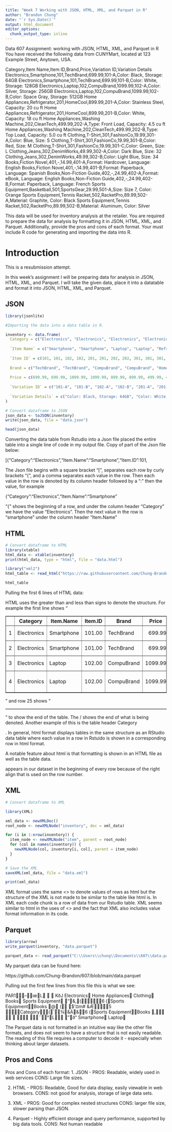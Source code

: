 ---
title: "Week 7 Working with JSON, HTML, XML, and Parquet in R"
author: "Brandon Chung"
date: "`r Sys.Date()`"
output: html_document
editor_options: 
  chunk_output_type: inline
---

Data 607
Assignment: working with JSON, HTML, XML, and Parquet in R 
You have received the following data from CUNYMart, located at 123 Example Street, 
Anytown, USA.




Category,Item Name,Item ID,Brand,Price,Variation ID,Variation Details
Electronics,Smartphone,101,TechBrand,699.99,101-A,Color: Black, Storage: 64GB
Electronics,Smartphone,101,TechBrand,699.99,101-B,Color: White, Storage: 128GB
Electronics,Laptop,102,CompuBrand,1099.99,102-A,Color: Silver, Storage: 256GB
Electronics,Laptop,102,CompuBrand,1099.99,102-B,Color: Space Gray, Storage: 512GB
Home Appliances,Refrigerator,201,HomeCool,899.99,201-A,Color: Stainless Steel, Capacity: 
20 cu ft
Home Appliances,Refrigerator,201,HomeCool,899.99,201-B,Color: White, Capacity: 18 cu ft
Home Appliances,Washing Machine,202,CleanTech,499.99,202-A,Type: Front Load, Capacity: 
4.5 cu ft
Home Appliances,Washing Machine,202,CleanTech,499.99,202-B,Type: Top Load, Capacity: 
5.0 cu ft
Clothing,T-Shirt,301,FashionCo,19.99,301-A,Color: Blue, Size: S
Clothing,T-Shirt,301,FashionCo,19.99,301-B,Color: Red, Size: M
Clothing,T-Shirt,301,FashionCo,19.99,301-C,Color: Green, Size: L
Clothing,Jeans,302,DenimWorks,49.99,302-A,Color: Dark Blue, Size: 32
Clothing,Jeans,302,DenimWorks,49.99,302-B,Color: Light Blue, Size: 34
Books,Fiction Novel,401,-,14.99,401-A,Format: Hardcover, Language: English
Books,Fiction Novel,401,-,14.99,401-B,Format: Paperback, Language: Spanish
Books,Non-Fiction Guide,402,-,24.99,402-A,Format: eBook, Language: English
Books,Non-Fiction Guide,402,-,24.99,402-B,Format: Paperback, Language: French
Sports Equipment,Basketball,501,SportsGear,29.99,501-A,Size: Size 7, Color: Orange
Sports Equipment,Tennis Racket,502,RacketPro,89.99,502-A,Material: Graphite, Color: Black
Sports Equipment,Tennis Racket,502,RacketPro,89.99,502-B,Material: Aluminum, Color: Silver



This data will be used for inventory analysis at the retailer. You are required to prepare the data 
for analysis by formatting it in JSON, HTML, XML, and Parquet. Additionally, provide the pros 
and cons of each format.
Your must include R code for generating and importing the data into R.



# Introduction

This is a resubmission attempt.

In this week's assignment I will be preparing data for analysis in JSON, HTML, XML, and Parquet. I will take the given data, place it into a datatable and format it into JSON, HTML, XML, and Parquet.

## JSON

```{r}
library(jsonlite)

#Importing the data into a data table in R.

inventory <- data.frame(
  Category = c("Electronics", "Electronics", "Electronics", "Electronics", "Home Appliances", "Home Appliances", "Home Appliances", "Home Appliances","Clothing", "Clothing", "Clothing", "Clothing", "Clothing","Books", "Books", "Books", "Books","Sports Equipment", "Sports Equipment", "Sports Equipment"),
  
  `Item Name` = c("Smartphone", "Smartphone", "Laptop", "Laptop", "Refrigerator", "Refrigerator", "Washing Machine", "Washing Machine","T-Shirt", "T-Shirt", "T-Shirt", "Jeans", "Jeans","Fiction Novel", "Fiction Novel","Non-Fiction Guide", "Non-Fiction Guide", "Basketball", "Tennis Racket", "Tennis Racket"),
  
  `Item ID` = c(101, 101, 102, 102, 201, 201, 202, 202, 301, 301, 301, 302, 302, 401, 401, 402, 402, 501, 502, 502),
  
  Brand = c("TechBrand", "TechBrand", "CompuBrand", "CompuBrand", "HomeCool", "HomeCool", "CleanTech", "CleanTech", "FashionCo", "FashionCo", "FashionCo", "DenimWorks", "DenimWorks", "-", "-", "-", "-", "SportsGear", "RacketPro", "RacketPro"),
  
  Price = c(699.99, 699.99, 1099.99, 1099.99, 899.99, 899.99, 499.99, 499.99, 19.99, 19.99, 19.99, 49.99, 49.99, 14.99, 14.99, 24.99, 24.99, 29.99, 89.99, 89.99),
  
  `Variation ID` = c("101-A", "101-B", "102-A", "102-B", "201-A", "201-B", "202-A", "202-B", "301-A", "301-B", "301-C", "302-A", "302-B", "401-A", "401-B", "402-A", "402-B", "501-A", "502-A", "502-B"),
  
  `Variation Details` = c("Color: Black, Storage: 64GB", "Color: White, Storage: 128GB", "Color: Silver, Storage: 256GB", "Color: Space Gray, Storage: 512GB", "Color: Stainless Steel, Capacity: 20 cu ft", "Color: White, Capacity: 18 cu ft", "Type: Front Load, Capacity: 4.5 cu ft", "Type: Top Load, Capacity: 5.0 cu ft", "Color: Blue, Size: S", "Color: Red, Size: M", "Color: Green, Size: L", "Color: Dark Blue, Size: 32", "Color: Light Blue, Size: 34", "Format: Hardcover, Language: English", "Format: Paperback, Language: Spanish", "Format: eBook, Language: English", "Format: Paperback, Language: French", "Size: Size 7, Color: Orange", "Material: Graphite, Color: Black", "Material: Aluminum, Color: Silver")
)

# Convert dataframe to JSON
json_data <- toJSON(inventory)
write(json_data, file = "data.json")
```

```{r}
head(json_data)
```

Converting the data table from Rstudio into a Json file placed the entire table into a single line of code in my output file. Copy of part of the Json file below:

[{"Category":"Electronics","Item.Name":"Smartphone","Item.ID":101,

The Json file begins with a square bracket "[", separates each row by curly brackets "{", and a comma separates each value in the row. Then each value in the row is denoted by its column header followed by a ":" then the value, for example 

{"Category":"Electronics","Item.Name":"Smartphone"

"{" shows the beginning of a row, and under the column header "Category" we have the value "Electronics". Then the next value in the row is "smartphone" under the column header "Item.Name"


## HTML

```{r}
# Convert dataframe to HTML
library(xtable)
html_data <- xtable(inventory)
print(html_data, type = "html", file = "data.html")
```

```{r}
library("xml2")
html_table <- read_html("https://raw.githubusercontent.com/Chung-Brandon/607/refs/heads/main/data.html.html")

html_table
```

Pulling the first 6 lines of HTML data:



<table border=1>
<tr> <th>  </th> <th> Category </th> <th> Item.Name </th> <th> Item.ID </th> <th> Brand </th> <th> Price </th> <th> Variation.ID </th> <th> Variation.Details </th>  </tr>
  <tr> <td align="right"> 1 </td> <td> Electronics </td> <td> Smartphone </td> <td align="right"> 101.00 </td> <td> TechBrand </td> <td align="right"> 699.99 </td> <td> 101-A </td> <td> Color: Black, Storage: 64GB </td> </tr>
  <tr> <td align="right"> 2 </td> <td> Electronics </td> <td> Smartphone </td> <td align="right"> 101.00 </td> <td> TechBrand </td> <td align="right"> 699.99 </td> <td> 101-B </td> <td> Color: White, Storage: 128GB </td> </tr>
  <tr> <td align="right"> 3 </td> <td> Electronics </td> <td> Laptop </td> <td align="right"> 102.00 </td> <td> CompuBrand </td> <td align="right"> 1099.99 </td> <td> 102-A </td> <td> Color: Silver, Storage: 256GB </td> </tr>
  <tr> <td align="right"> 4 </td> <td> Electronics </td> <td> Laptop </td> <td align="right"> 102.00 </td> <td> CompuBrand </td> <td align="right"> 1099.99 </td> <td> 102-B </td> <td> Color: Space Gray, Storage: 512GB </td> </tr>



HTML uses the greater than and less than signs to denote the structure. For example the first line shows "<table border=1>" and row 25 shows "</table>" to show the end of the table. The / shows the end of what is being denoted. Another example of this is the table header <th> Category </th>. In general, html format displays tables in the same structure as an RStudio data table where each value in a row in Rstuido is shown in a corresponding row in html format. 

A notable feature about html is that formatting is shown in an HTML file as well as the table data. <td align="right"> appears in our dataset in the beginning of every row because of the right align that is used on the row number.  

## XML

```{r}
# Convert dataframe to XML

library(XML)

xml_data <- newXMLDoc()
root_node <- newXMLNode("inventory", doc = xml_data)

for (i in 1:nrow(inventory)) {
  item_node <- newXMLNode("item", parent = root_node)
  for (col in names(inventory)) {
    newXMLNode(col, inventory[i, col], parent = item_node)
  }
}

# Save the XML
saveXML(xml_data, file = "data.xml")
```
```{r}
print(xml_data)
```

XML format uses the same <> to denote values of rows as html but the structure of the XML is not made to be similar to the table like html is. In XML each code chunk is a row of data from our Rstudio table. XML seems similar to html in the uses of <> and the fact that XML also includes value format information in its code. 




## Parquet

```{r}
library(arrow)
write_parquet(inventory, "data.parquet")

parquet_data <- read_parquet("C:\\Users\\chung\\Documents\\607\\data.parquet")
```
My parquet data can be found here:

https://github.com/Chung-Brandon/607/blob/main/data.parquet

Pulling out the first few lines from this file this is what we see:

PAR1–œL
   KðJ
   Electronics   Home Appliances   Clothing   Books   Sports Equipment "&,(6 (Sports EquipmentBooks   @   (  $’¤m#	 &Æ5 Category(´¾&Ä&6 (Sports EquipmentBooks ,      ¨°L   ”ð“
   Smartphone   Laptop
   
   
The Parquet data is not formatted in an intuitive way like the other file formats, and does not seem to have a structure that is not easily readable. The reading of this file requires a computer to decode it - especially when thinking about larger datasets. 
   
## Pros and Cons

Pros and Cons of each format:
1. JSON - PROS: Readable, widely used in web services CONS: Large file sizes.

2. HTML - PROS: Readable, Good for data display, easily viewable in web browsers. CONS: not good for analysis, storage of large data sets. 

3. XML - PROS: Good for complex nested structures CONS: larger file size, slower parsing than JSON.

4. Parquet - Highly efficient storage and query performance, supported by big data tools. CONS: Not human readable


